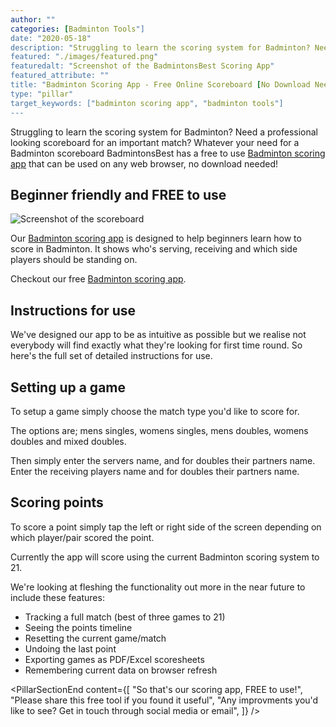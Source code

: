 ```yaml
---
author: ""
categories: [Badminton Tools"]
date: "2020-05-18"
description: "Struggling to learn the scoring system for Badminton? Need a professional looking scoreboard for an important match? Whatever your need for a Badminton scoreboard BadmintonsBest has a free to use Badminton scoring app that can be used on any web browser, no download needed!"
featured: "./images/featured.png"
featuredalt: "Screenshot of the BadmintonsBest Scoring App"
featured_attribute: ""
title: "Badminton Scoring App - Free Online Scoreboard [No Download Needed]"
type: "pillar"
target_keywords: ["badminton scoring app", "badminton tools"]
---
```


Struggling to learn the scoring system for Badminton? Need a professional looking scoreboard for an important match? Whatever your need for a Badminton scoreboard BadmintonsBest has a free to use [Badminton scoring app](/tools/badminton-scoring-app) that can be used on any web browser, no download needed!

<PillarSectionTitle theme="highlight">

  ## Beginner friendly and FREE to use

  ![Screenshot of the scoreboard](./images/featured.png)

  Our [Badminton scoring app](/tools/badminton-scoring-app) is designed to help beginners learn how to score in Badminton. It shows who's serving, receiving and which side players should be standing on.

  Checkout our free [Badminton scoring app](/tools/badminton-scoring-app).

</PillarSectionTitle>

## Instructions for use

We've designed our app to be as intuitive as possible but we realise not everybody will find exactly what they're looking for first time round. So here's the full set of detailed instructions for use.

## Setting up a game

To setup a game simply choose the match type you'd like to score for.

The options are; mens singles, womens singles, mens doubles, womens doubles and mixed doubles.

Then simply enter the servers name, and for doubles their partners name. Enter the receiving players name and for doubles their partners name.

## Scoring points

To score a point simply tap the left or right side of the screen depending on which player/pair scored the point.

Currently the app will score using the current Badminton scoring system to 21.

We're looking at fleshing the functionality out more in the near future to include these features:

- Tracking a full match (best of three games to 21)
- Seeing the points timeline
- Resetting the current game/match
- Undoing the last point
- Exporting games as PDF/Excel scoresheets
- Remembering current data on browser refresh

<PillarSectionEnd
  content={[
    "So that's our scoring app, FREE to use!",
    "Please share this free tool if you found it useful",
    "Any improvments you'd like to see? Get in touch through social media or email",
  ]}
/>
